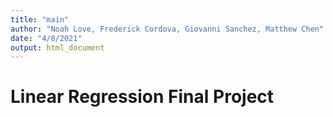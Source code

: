 ```yaml
---
title: "main"
author: "Noah Love, Frederick Cordova, Giovanni Sanchez, Matthew Chen"
date: "4/8/2021"
output: html_document
---
```


# Linear Regression Final Project


